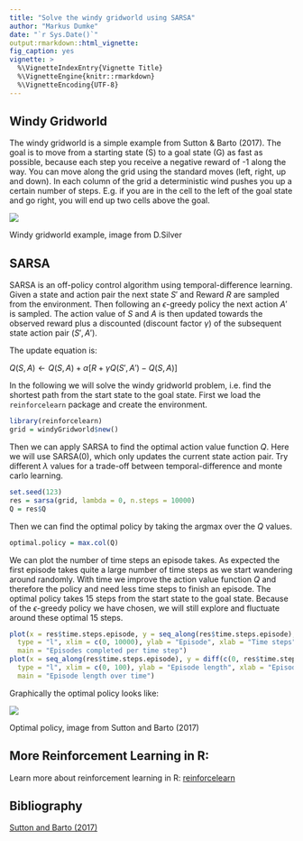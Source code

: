 ```yaml
---
title: "Solve the windy gridworld using SARSA"
author: "Markus Dumke"
date: "`r Sys.Date()`"
output:rmarkdown::html_vignette:
fig_caption: yes
vignette: >
  %\VignetteIndexEntry{Vignette Title}
  %\VignetteEngine{knitr::rmarkdown}
  %\VignetteEncoding{UTF-8}
---
```

  
## Windy Gridworld
  
The windy gridworld is a simple example from Sutton & Barto (2017). The goal is to move from a starting state (S) to a goal state (G) as fast as possible, because each step you receive a negative reward of -1 along the way. You can move along the grid using the standard moves (left, right, up and down). In each column of the grid a deterministic wind pushes you up a certain number of steps. E.g. if you are in the cell to the left of the goal state and go right, you will end up two cells above the goal.
 
<div class="figure">
<img src="windy_gridworld.PNG"/>
<p class="caption">Windy gridworld example, image from D.Silver</p>
</div>

## SARSA

SARSA is an off-policy control algorithm using temporal-difference learning. Given a state and action pair the next state $S'$ and Reward $R$ are sampled from the environment. Then following an $\epsilon$-greedy policy the next action $A'$ is sampled. The action value of $S$ and $A$ is then updated towards the observed reward plus a discounted (discount factor $\gamma$) of the subsequent state action pair $(S', A')$.

The update equation is: 

$Q(S, A) \leftarrow  Q(S, A) + \alpha[R + \gamma Q(S', A') - Q(S, A)]$

In the following we will solve the windy gridworld problem, i.e. find the shortest path from the start state to the goal state. First we load the `reinforcelearn` package and create the environment. 

```r
library(reinforcelearn)
grid = windyGridworld$new()
```

Then we can apply SARSA to find the optimal action value function $Q$. Here we will use SARSA(0), which only updates the current state action pair. Try different $\lambda$ values for a trade-off between temporal-difference and monte carlo learning.

```r
set.seed(123)
res = sarsa(grid, lambda = 0, n.steps = 10000)
Q = res$Q
```

Then we can find the optimal policy by taking the argmax over the $Q$ values.

```r
optimal.policy = max.col(Q)
```

We can plot the number of time steps an episode takes. As expected the first episode takes quite a large number of time steps as we start wandering around randomly. With time we improve the action value function $Q$ and therefore the policy and need less time steps to finish an episode. The optimal policy takes 15 steps from the start state to the goal state. Because of the $\epsilon$-greedy policy we have chosen, we will still explore and fluctuate around these optimal 15 steps.

```r
plot(x = res$time.steps.episode, y = seq_along(res$time.steps.episode), 
  type = "l", xlim = c(0, 10000), ylab = "Episode", xlab = "Time steps", 
  main = "Episodes completed per time step")
plot(x = seq_along(res$time.steps.episode), y = diff(c(0, res$time.steps.episode)), 
  type = "l", xlim = c(0, 100), ylab = "Episode length", xlab = "Episode", 
  main = "Episode length over time")
```

Graphically the optimal policy looks like:

<div class="figure">
<img src="optimal_policy.PNG"/>
<p class="caption">Optimal policy, image from Sutton and Barto (2017)</p>
</div>


## More Reinforcement Learning in R:

Learn more about reinforcement learning in R: [reinforcelearn](https://github.com/markdumke/reinforcelearn)

## Bibliography

[Sutton and Barto (2017)](https://webdocs.cs.ualberta.ca/~sutton/book/bookdraft2016sep.pdf#page=156)
